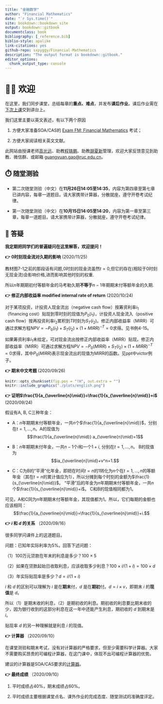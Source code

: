 ```yaml
--- 
title: "金融数学"
author: "Financial Mathematics"
date: "`r Sys.time()`"
site: bookdown::bookdown_site
output: bookdown::gitbook
documentclass: book
bibliography: [_reference.bib]
biblio-style: apalike
link-citations: yes
github-repo: sxpyggy/Financial-Mathematics
description: "The output format is bookdown::gitbook."
editor_options: 
  chunk_output_type: console
---
```


# 👨‍🏫 欢迎  {-}

在这里，我们同步课堂，总结每章的**重点、难点**，并发布**课后作业**。课后作业需在<u>下次上课</u>交到讲台上。

我们这里主要以英文表述，有以下两个原因

1. 方便大家准备SOA/CAS的 [Exam FM: Financial Mathematics](https://www.soa.org/education/exam-req/edu-exam-fm-detail/) 考试；

2. 方便大家阅读相关英文文献。

此网站由授课老师<u>高光远</u>、助教<u>程轶鹏</u>、助教<u>胡夏新</u>管理，欢迎大家反馈意见到助教、微信群、或邮箱 <guangyuan.gao@ruc.edu.cn>。

## ⏱️ 随堂测验 {- #exe}

- 第二次随堂测验（中文）在**11月26日14:05至14:35**，内容为第四章至第七章已讲内容，每章一道题目。请大家携带计算器，分散就座，遵守开卷考试纪律。

- 第一次随堂测验（中文）在**10月15日14:05至14:20**，内容为第一章至第三章，每章一道题目。请大家携带计算器，分散就座，遵守开卷考试纪律。

## 🤔 答疑 {-}

**我定期把同学们的普遍疑问在这里解答，欢迎提问！**

**👉  0时刻现金流对久期的影响** (2020/11/25)

教材图7-1之前的那段话有问题,0时刻的现金流虽然$t=0$,但它的存在(相较于0时刻无现金流)会影响价格,进而影响其他时刻的权重.

所以$n$年期期初付等额年金的马考勒久期**不等于**$n-1$年期期末付等额年金的久期.


**👉  修正内部收益率 modified internal rate of return** (2020/10/24)

对于某项投资，计投资人现金流出（negative cash flow）按筹资利率$i_1$（financing cost）贴现到零时刻的现值为$P_0(i_1)$，计投资人现金流入（positive cash flow）按再投资利率$i_2$累积到$T$时刻为$S_T(i_2)$。修正内部收益率（MIRR）可通过求解方程$NPV=-P_0(i_1)+S_T(i_2)\times(1+MIRR)^{-T}=0$求得。见书例4-15。

如果筹资利率$i_1$未给定，可对现金流出按修正内部收益率（MIRR）贴现。修正内部收益率（MIRR）可通过求解方程$NPV=-P_0(MIRR)+S_T(i_2)\times(1+MIRR)^{-T}=0$求得，其中$P_0(MIRR)$表示现金流出的现值为MIRR的函数。见ppt中victor例子。

**👉 期末中文考题** (2020/09/26)

```r
knitr::opts_chunk$set(fig.pos = "!H", out.extra = "")
knitr::include_graphics("./plots/english.png")
```

**👉 证明$\frac{1}{a_{\overline{n}\mid}}=\frac{1}{s_{\overline{n}\mid}}+i$** (2020/09/24)

假设有A, B, C三种年金：

- A：$n$年期期末付等额年金，一共$n$个$\frac{1}{a_{\overline{n}\mid}}$，分别在$t=1,\ldots,n$。A的现值为$$\frac{1}{a_{\overline{n}\mid}} a_{\overline{n}\mid}=1$$

- B：$n$年期期末付年金，一共$n-1$个$i$和一个$1+i$, 分别在$t=1,\ldots,n$。 B的现值为$$ia_{\overline{n}\mid}+v^n=1.$$

- C：C为B的“平滑”化年金，即把在时间$t=n$的1转化为$n$个在$t=1,\ldots,n$的等额年金（其在$t=n$的累计值应为1），所以分摊到每个时刻的金额为$\frac{1}{s_{\overline{n}\mid}}$。 “平滑”后的年金为$n$年期期末付等额年金，一共$n$个$\frac{1}{s_{\overline{n}\mid}}+i$。 C和B的现值相同都为1。

可见，A和C同为$n$年期期末付等额年金，其现值都为1。所以，它们每期的金额也应该相同：
$$\frac{1}{a_{\overline{n}\mid}}=\frac{1}{s_{\overline{n}\mid}}+i.$$

**👉 $i$ 和 $d$ 的关系** （2020/09/16）

很多同学问课件上的这道题目。

问题：已知年实际利率为5%。回答下述问题：

（1）100万元贷款在年末的利息是多少？$100\times5%$

（2）如果在贷款起始日收取利息，应该收取多少利息？$100\times i/(1+i)=100\times d$

（3）年实际贴现率是多少？$d=i/(1+i)$

$i$ 和 $d$ 的区别可以理解为 $i$ 是在**期末**付，$d$ 是在**期初**付。$d=i\times v$，即期末 $i$ 的**现值**是 $d$。

所以（1）是期末收的利息，（2）是期初收的利息。期初收的利息要比期末收的少，因为银行收到的这部分利息在这一年中还能产生利息，期初收的 $d$ 到期末是 $i$。

贴现率 $d$ 的另一种理解就是利息 $i$ 的现值。


**👉 计算器** （2020/09/10）

在课堂测验和期末考试，没有对计算器的严格要求，但至少需要科学计算器。大家不需要购买昂贵的可编程计算器，在这门课中，体现不出可编程计算器的优势。

建议的计算器是SOA/CAS要求的[计算器](https://www.soa.org/education/exam-req/exam-day-info/edu-id-calculators/)。

**👉 最终成绩** （2020/09/10）

1. 平时成绩占40%，期末成绩占60%。

2. 平时成绩主要根据课堂点名、课外作业的完成态度、随堂测试的准确度评定。
 




